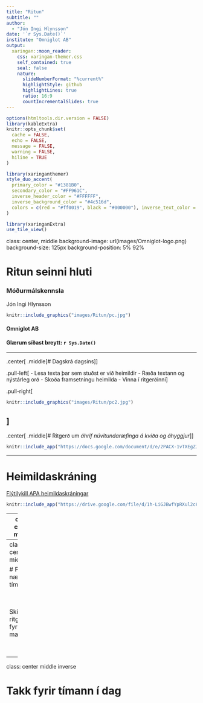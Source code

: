 ```yaml
---
title: "Ritun"
subtitle: ""  
author: 
  - "Jón Ingi Hlynsson"
date: '`r Sys.Date()`'
institute: "Omniglot AB"
output:
  xaringan::moon_reader:
    css: xaringan-themer.css
    self_contained: true
    seal: false
    nature:
      slideNumberFormat: "%current%"
      highlightStyle: github
      highlightLines: true
      ratio: 16:9
      countIncrementalSlides: true
---
```


```r
options(htmltools.dir.version = FALSE)
library(kableExtra)
knitr::opts_chunk$set(
  cache = FALSE,
  echo = FALSE,
  message = FALSE, 
  warning = FALSE,
  hiline = TRUE
)
```

```r
library(xaringanthemer)
style_duo_accent(
  primary_color = "#1381B0",
  secondary_color = "#FF961C",
  inverse_header_color = "#FFFFFF",
  inverse_background_color = "#4c516d", 
  colors = c(red = "#ff0019", black = "#000000"), inverse_text_color = "#FFFFFF"
)

library(xaringanExtra)
use_tile_view()
```

class: center, middle
background-image: url(images/Omniglot-logo.png)
background-size: 125px
background-position: 5% 92%

# Ritun seinni hluti

### Móðurmálskennsla


Jón Ingi Hlynsson

```r
knitr::include_graphics("images/Ritun/pc.jpg")
```


#### Omniglot AB 

#### Glærum síðast breytt: `r Sys.Date()`



---


.center[
.middle[# Dagskrá dagsins]
]

.pull-left[
- Lesa texta þar sem stuðst er við heimildir
  - Ræða textann og nýstárleg orð
- Skoða framsetningu heimilda
- Vinna í ritgerðinni
]

.pull-right[
```r
knitr::include_graphics("images/Ritun/pc2.jpg")
```

]
---

.center[
.middle[# Ritgerð um *áhrif núvitundaræfinga á kvíða og áhyggjur*]
]


```r
knitr::include_app("https://docs.google.com/document/d/e/2PACX-1vTXEgZJEdtyLF6ClPWZ3BvXC_6WIPdRhaPdkZeeznCGbUyX1pQ4rzrnFqCdruABbQ/pub?embedded=true")
```

---

# Heimildaskráning 

[Flýtilykill APA heimildaskráningar](https://www.ru.is/media/skjol---bokasafn/APA-flytilykill.pdf) 

```r
knitr::include_app("https://drive.google.com/file/d/1h-LiGJBwfYpRXul2c6eM1WYrFpzWZ2f2/preview")
```

---
class: center middle


# Verkefnavinnsla

```r
knitr::include_graphics("images/Ritun/pc.jpg")
```

Vinna í ritgerðinni. 

Opnum Google Docs skjalið saman.


---
class: center middle

# Fyrir næsta tíma

  <br>
  <br>
  
Skila ritgerðinni fyrir 23. maí


  <br>
  <br>
  

---
class: center middle inverse


# Takk fyrir tímann í dag